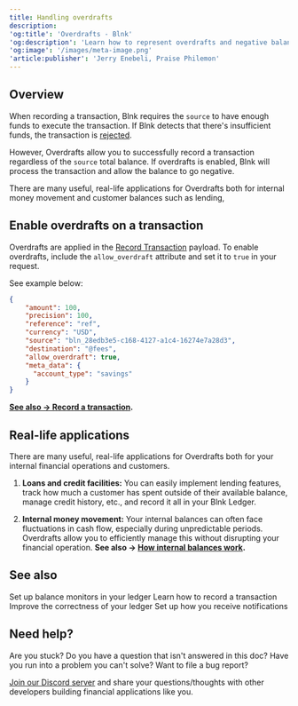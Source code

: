 ```yaml
---
title: Handling overdrafts
description:
'og:title': 'Overdrafts - Blnk'
'og:description': 'Learn how to represent overdrafts and negative balances in your Blnk ledger.'
'og:image': '/images/meta-image.png'
'article:publisher': 'Jerry Enebeli, Praise Philemon'
---
```

## Overview

When recording a transaction, Blnk requires the `source` to have enough funds to execute the transaction. If Blnk detects that there's insufficient funds, the transaction is [rejected](record-a-transaction#transaction-statuses).

However, Overdrafts allow you to successfully record a transaction regardless of the `source` total balance. If overdrafts is enabled, Blnk will process the transaction and allow the balance to go negative.

There are many useful, real-life applications for Overdrafts both for internal money movement and customer balances such as lending, 

## Enable overdrafts on a transaction

Overdrafts are applied in the [Record Transaction](/misc/record-transaction) payload. To enable overdrafts, include the `allow_overdraft` attribute and set it to `true` in your request.

See example below:

```json request
{
    "amount": 100,
    "precision": 100,
    "reference": "ref",
    "currency": "USD",
    "source": "bln_28edb3e5-c168-4127-a1c4-16274e7a28d3",
    "destination": "@fees",
    "allow_overdraft": true,
    "meta_data": {
      "account_type": "savings"
    }
}
```

**[See also → Record a transaction](record-a-transaction).**

## Real-life applications

There are many useful, real-life applications for Overdrafts both for your internal financial operations and customers.

1. **Loans and credit facilities:** You can easily implement lending features, track how much a customer has spent outside of their available balance, manage credit history, etc., and record it all in your Blnk Ledger.

2. **Internal money movement:** Your internal balances can often face fluctuations in cash flow, especially during unpredictable periods. Overdrafts allow you to efficiently manage this without disrupting your financial operation. **See also → [How internal balances work](internal-balances).**

## See also

<CardGroup>
	<Card title="Balance monitoring" icon="book-open-cover" href="balance-monitoring">
		Set up balance monitors in your ledger
    </Card>
    <Card title="Record a transaction" icon="book-open-cover" href="record-a-transaction">
		Learn how to record a transaction
    </Card>
    <Card title="Understanding precision" icon="book-open-cover" href="precision">
        Improve the correctness of your ledger
    </Card>
    <Card title="Managing notifications" icon="book-open-cover" href="/intro/notifications">
	    Set up how you receive notifications
    </Card>
</CardGroup>

## Need help?

Are you stuck? Do you have a question that isn't answered in this doc? Have you run into a problem you can't solve? Want to file a bug report?

[Join our Discord server](https://discord.gg/7WNv94zPpx) and share your questions/thoughts with other developers building financial applications like you.